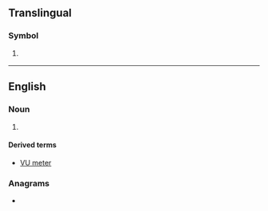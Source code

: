 {{also|vu|.vu|vú|vù|vũ|Vũ|vü|ʋu}}
==Translingual==

===Symbol===
{{mul-symbol}}

# {{ISO 3166|1|2|Vanuatu|from=1980}}
#: {{syn|mul|NH|qq1=1974{{ndash}}1980, as {{w|New Hebrides}}}}

----

==English==
{{wikipedia|VU meter}}

===Noun===
{{en-noun}}

# {{initialism of|en|[[volume]] [[unit]]}}

====Derived terms====
* [[VU meter]]

===Anagrams===
* {{anagrams|en|a=uv|UV|uv}}